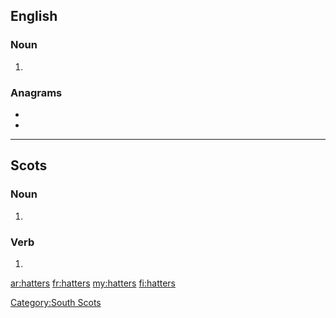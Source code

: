 ==English==

===Noun===
{{head|en|noun plural form}}

# {{plural of|hatter|lang=en}}

===Anagrams===
* {{l|en|shatter}}
* {{l|en|threats}}

----

==Scots==

===Noun===
{{head|sco|noun plural form}}

# {{plural of|hatter|lang=sco}}

===Verb===
{{head|sco|verb form}}

# {{sco-third-person singular of|hatter}}

[[Category:South Scots]]

[[ar:hatters]]
[[fr:hatters]]
[[my:hatters]]
[[fi:hatters]]
